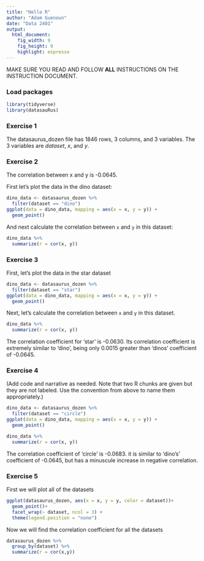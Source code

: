 ```yaml
---
title: "Hello R"
author: "Adam Guenoun"
date: "Data 2401"
output: 
  html_document: 
    fig_width: 9
    fig_height: 9
    highlight: espresso
---
```


MAKE SURE YOU READ AND FOLLOW **ALL** INSTRUCTIONS ON THE INSTRUCTION DOCUMENT.

### Load packages

```r
library(tidyverse) 
library(datasauRus)
```

### Exercise 1

The datasaurus_dozen file has 1846 rows, 3 columns, and 3 variables. The 3 variables are *dataset*, *x*, and *y*.

### Exercise 2

The correlation between x and y is -0.0645.

First let's plot the data in the dino dataset:

```r
dino_data <- datasaurus_dozen %>%
  filter(dataset == "dino")
ggplot(data = dino_data, mapping = aes(x = x, y = y)) +
  geom_point()
```

And next calculate the correlation between `x` and `y` in this dataset:

```r
dino_data %>%
  summarize(r = cor(x, y))
```

### Exercise 3

First, let's plot the data in the star dataset

```r
dino_data <- datasaurus_dozen %>%
  filter(dataset == "star")
ggplot(data = dino_data, mapping = aes(x = x, y = y)) +
  geom_point()

```

Next, let's calculate the correlation between `x` and `y` in this dataset.

```r
dino_data %>%
  summarize(r = cor(x, y))

```

The correlation coefficient for 'star' is -0.0630. Its correlation coefficient is extremely similar to 'dino', being only 0.0015 greater than 'dinos' coefficient of -0.0645.

### Exercise 4

(Add code and narrative as needed. Note that two R chunks are given but they are not labeled. Use the convention from above to name them appropriately.)

```r
dino_data <- datasaurus_dozen %>%
  filter(dataset == "circle")
ggplot(data = dino_data, mapping = aes(x = x, y = y)) +
  geom_point()


```

```r
dino_data %>%
  summarize(r = cor(x, y))

```

The correlation coefficient of 'circle' is -0.0683. it is similar to 'dino's' coefficient of -0.0645, but has a minuscule increase in negative correlation.

### Exercise 5

First we will plot all of the datasets

```r
ggplot(datasaurus_dozen, aes(x = x, y = y, color = dataset))+
  geom_point()+
  facet_wrap(~ dataset, ncol = 3) +
  theme(legend.position = "none")
```

Now we will find the correlation coefficient for all the datasets

```r
datasaurus_dozen %>%
  group_by(dataset) %>%
  summarize(r = cor(x,y))
```
